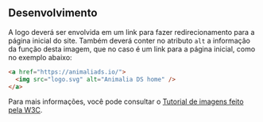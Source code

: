 ## Desenvolvimento

A logo deverá ser envolvida em um link para fazer redirecionamento para a página inicial do site.
Também deverá conter no atributo `alt` a informação da função desta imagem, que no caso é um link para a página inicial,
como no exemplo abaixo:

```html
<a href="https://animaliads.io/">
  <img src="logo.svg" alt="Animalia DS home" />
</a>
```

Para mais informações, você pode consultar o [Tutorial de imagens feito pela W3C](https://www.w3.org/WAI/tutorials/images/functional/).
